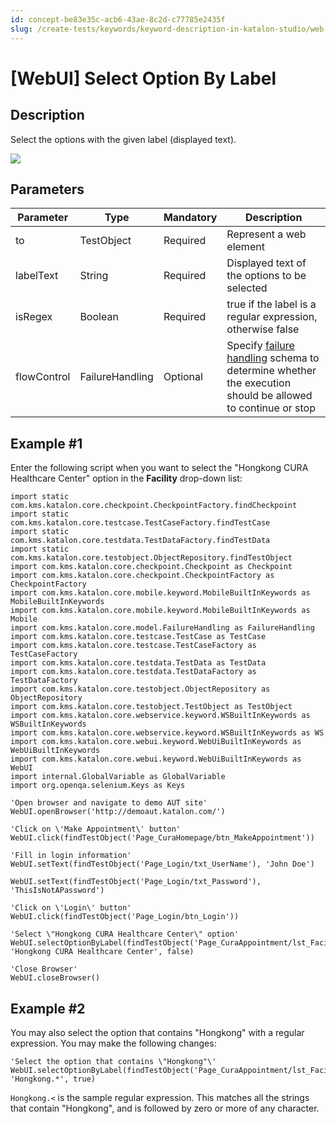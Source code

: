 ```yaml
---
id: concept-be83e35c-acb6-43ae-8c2d-c77785e2435f
slug: /create-tests/keywords/keyword-description-in-katalon-studio/web-ui-keywords/webui-select-option-by-label
---
```


# \[WebUI\] Select Option By Label

## Description

Select the options with the given label \(displayed text\).

<img src="/doc_images/Documents/Create_tests/Keywords/Keywords_Description_In_Katalon_Studio/Web-UI-Keywords/webui-select-option-by-label/ks-select-by-label.png" width={500} />

## Parameters

<table><tr><th>Parameter</th><th>Type</th><th>Mandatory</th><th>Description</th></tr><tbody><tr><td>to</td><td>TestObject</td><td>Required</td><td>Represent a web element</td></tr><tr><td>labelText</td><td>String</td><td>Required</td><td>Displayed text of the options to be selected</td></tr><tr><td>isRegex</td><td>Boolean</td><td>Required</td><td>true if the label is a regular expression, otherwise false</td></tr><tr><td>flowControl</td><td>FailureHandling</td><td>Optional</td><td>Specify <a href="/maintain/configure-failure-handling-settings-in-katalon-studio" >failure handling</a> schema to determine whether the execution should be allowed to continue or stop</td></tr></tbody></table>

## Example \#1

Enter the following script when you want to select the "Hongkong CURA Healthcare Center" option in the **Facility** drop-down list:

```
import static com.kms.katalon.core.checkpoint.CheckpointFactory.findCheckpoint
import static com.kms.katalon.core.testcase.TestCaseFactory.findTestCase
import static com.kms.katalon.core.testdata.TestDataFactory.findTestData
import static com.kms.katalon.core.testobject.ObjectRepository.findTestObject
import com.kms.katalon.core.checkpoint.Checkpoint as Checkpoint
import com.kms.katalon.core.checkpoint.CheckpointFactory as CheckpointFactory
import com.kms.katalon.core.mobile.keyword.MobileBuiltInKeywords as MobileBuiltInKeywords
import com.kms.katalon.core.mobile.keyword.MobileBuiltInKeywords as Mobile
import com.kms.katalon.core.model.FailureHandling as FailureHandling
import com.kms.katalon.core.testcase.TestCase as TestCase
import com.kms.katalon.core.testcase.TestCaseFactory as TestCaseFactory
import com.kms.katalon.core.testdata.TestData as TestData
import com.kms.katalon.core.testdata.TestDataFactory as TestDataFactory
import com.kms.katalon.core.testobject.ObjectRepository as ObjectRepository
import com.kms.katalon.core.testobject.TestObject as TestObject
import com.kms.katalon.core.webservice.keyword.WSBuiltInKeywords as WSBuiltInKeywords
import com.kms.katalon.core.webservice.keyword.WSBuiltInKeywords as WS
import com.kms.katalon.core.webui.keyword.WebUiBuiltInKeywords as WebUiBuiltInKeywords
import com.kms.katalon.core.webui.keyword.WebUiBuiltInKeywords as WebUI
import internal.GlobalVariable as GlobalVariable
import org.openqa.selenium.Keys as Keys

'Open browser and navigate to demo AUT site'
WebUI.openBrowser('http://demoaut.katalon.com/')

'Click on \'Make Appointment\' button'
WebUI.click(findTestObject('Page_CuraHomepage/btn_MakeAppointment'))

'Fill in login information'
WebUI.setText(findTestObject('Page_Login/txt_UserName'), 'John Doe')

WebUI.setText(findTestObject('Page_Login/txt_Password'), 'ThisIsNotAPassword')

'Click on \'Login\' button'
WebUI.click(findTestObject('Page_Login/btn_Login'))

'Select \"Hongkong CURA Healthcare Center\" option'
WebUI.selectOptionByLabel(findTestObject('Page_CuraAppointment/lst_Facility'), 'Hongkong CURA Healthcare Center', false)

'Close Browser'
WebUI.closeBrowser()

```

## Example \#2

You may also select the option that contains "Hongkong" with a regular expression. You may make the following changes:

```
'Select the option that contains \"Hongkong"\'
WebUI.selectOptionByLabel(findTestObject('Page_CuraAppointment/lst_Facility'), 'Hongkong.*', true)
```

<code>Hongkong.&lt;</code> is the sample regular expression. This matches all the strings that contain "Hongkong", and is followed by zero or more of any character.
